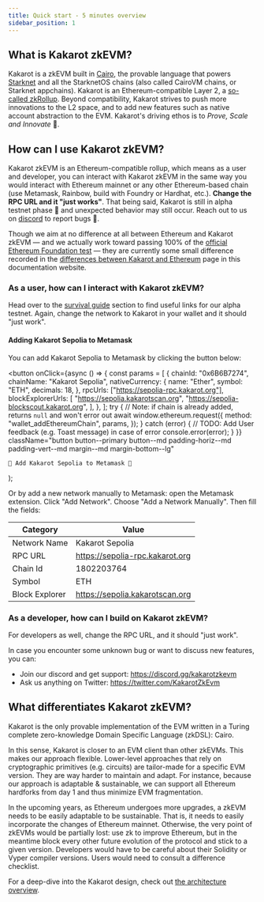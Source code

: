 ```yaml
---
title: Quick start - 5 minutes overview
sidebar_position: 1
---
```


## What is Kakarot zkEVM?

Kakarot is a zkEVM built in [Cairo](https://www.cairo-lang.org/), the provable
language that powers [Starknet](https://starkware.co/starknet/) and all the
StarknetOS chains (also called CairoVM chains, or Starknet appchains). Kakarot
is an Ethereum-compatible Layer 2, a
[so-called zkRollup](https://ethereum.org/developers/docs/scaling/zk-rollups).
Beyond compatibility, Kakarot strives to push more innovations to the L2 space,
and to add new features such as native account abstraction to the EVM. Kakarot's
driving ethos is to _Prove, Scale and Innovate_ 🥕.

## How can I use Kakarot zkEVM?

Kakarot zkEVM is an Ethereum-compatible rollup, which means as a user and
developer, you can interact with Kakarot zkEVM in the same way you would
interact with Ethereum mainnet or any other Ethereum-based chain (use Metamask,
Rainbow, build with Foundry or Hardhat, etc.). **Change the RPC URL and it "just
works"**. That being said, Kakarot is still in alpha testnet phase 🚧 and
unexpected behavior may still occur. Reach out to us on
[discord](https://discord.gg/kakarotzkevm) to report bugs 🐛.

Though we aim at no difference at all between Ethereum and Kakarot zkEVM — and
we actually work toward passing 100% of the
[official Ethereum Foundation test](https://github.com/ethereum/tests) — they
are currently some small difference recorded in the
[differences between Kakarot and Ethereum](differences) page in this
documentation website.

### As a user, how can I interact with Kakarot zkEVM?

Head over to the [survival guide](survival-guide) section to find useful links
for our alpha testnet. Again, change the network to Kakarot in your wallet and
it should "just work".

#### Adding Kakarot Sepolia to Metamask

You can add Kakarot Sepolia to Metamask by clicking the button below:

  <button
    onClick={async () => {
      const params = [
        {
          chainId: "0x6B6B7274",
          chainName: "Kakarot Sepolia",
          nativeCurrency: {
            name: "Ether",
            symbol: "ETH",
            decimals: 18,
          },
          rpcUrls: ["https://sepolia-rpc.kakarot.org"],
          blockExplorerUrls: [
            "https://sepolia.kakarotscan.org",
            "https://sepolia-blockscout.kakarot.org",
          ],
        },
      ];
      try {
        // Note: if chain is already added, returns `null` and won't error out
        await window.ethereum.request({
          method: "wallet_addEthereumChain",
          params,
        });
      } catch (error) {
        // TODO: Add User feedback (e.g. Toast message) in case of error
        console.error(error);
      }
    }}
    className="button button--primary button--md padding-horiz--md padding-vert--md margin--md margin-bottom--lg"
  >
    🦊 Add Kakarot Sepolia to Metamask 🦊
  </button>
);

<AddKakarotNetwork />

Or by add a new network manually to Metamask: open the Metamask extension. Click
"Add Network". Choose "Add a Network Manually". Then fill the fields:

| Category       | Value                           |
| -------------- | ------------------------------- |
| Network Name   | Kakarot Sepolia                 |
| RPC URL        | https://sepolia-rpc.kakarot.org |
| Chain Id       | 1802203764                      |
| Symbol         | ETH                             |
| Block Explorer | https://sepolia.kakarotscan.org |

### As a developer, how can I build on Kakarot zkEVM?

For developers as well, change the RPC URL, and it should "just work".

In case you encounter some unknown bug or want to discuss new features, you can:

- Join our discord and get support: https://discord.gg/kakarotzkevm
- Ask us anything on Twitter: https://twitter.com/KakarotZkEvm

## What differentiates Kakarot zkEVM?

Kakarot is the only provable implementation of the EVM written in a Turing
complete zero-knowledge Domain Specific Language (zkDSL): Cairo.

In this sense, Kakarot is closer to an EVM client than other zkEVMs. This makes
our approach flexible. Lower-level approaches that rely on cryptographic
primitives (e.g. circuits) are tailor-made for a specific EVM version. They are
way harder to maintain and adapt. For instance, because our approach is
adaptable & sustainable, we can support all Ethereum hardforks from day 1 and
thus minimize EVM fragmentation.

In the upcoming years, as Ethereum undergoes more upgrades, a zkEVM needs to be
easily adaptable to be sustainable. That is, it needs to easily incorporate the
changes of Ethereum mainnet. Otherwise, the very point of zkEVMs would be
partially lost: use zk to improve Ethereum, but in the meantime block every
other future evolution of the protocol and stick to a given version. Developers
would have to be careful about their Solidity or Vyper compiler versions. Users
would need to consult a difference checklist.

For a deep-dive into the Kakarot design, check out
[the architecture overview](architecture/understanding-zkevm).
